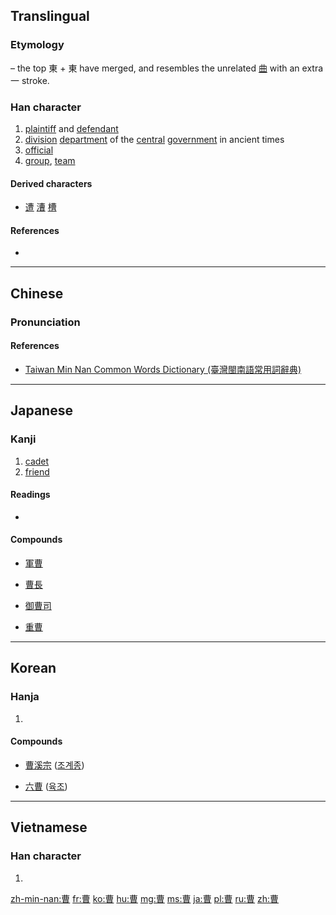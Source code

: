{{also|曺}}
==Translingual==

===Etymology===
{{Han compound|東|東|曰}} – the top 東 + 東 have merged, and resembles the unrelated [[曲]] with an extra 一 stroke.

===Han character===
{{Han char|rn=73|rad=曰|as=07|sn=11|four=5560<sub>6</sub>|canj=廿田日 (TWA)}}

# [[plaintiff]] and [[defendant]]
# [[division]] [[department]] of the [[central]] [[government]] in ancient times
# [[official]]
# [[group]], [[team]]

====Derived characters====
* [[遭]] [[漕]] [[槽]]

====References====
* {{Han ref|kx=0502.130|dkj=14297|dj=0876.030|hdz=21511.060|uh=66F9|ud=26361|bh=B1E4|bd=45540}}

----

==Chinese==
{{zh-hanzi-box|[[曹]]}}

===Pronunciation===
{{zh-pron
|m=cáo
|c=cou4
|h=
|mn=chô
|w=
|mc=y
|oc=y
|ma=|ma2=
|cat=n
}}

====References====
* [http://twblg.dict.edu.tw/holodict_new/result_detail.jsp?n_no=41170&curpage=1&sample=%E6%9B%B9&radiobutton=1&querytarget=1&limit=20&pagenum=1&rowcount=2 Taiwan Min Nan Common Words Dictionary (臺灣閩南語常用詞辭典)]

----

==Japanese==

===Kanji===
{{ja-kanji|grade=c|rs=曰07}}

# [[cadet]]
# [[friend]]

====Readings====
* {{ja-readings|on=[[そう]] (sō)|kun=[[つかさ]] (tsukasa), [[ともがら]] (tomogara), [[へや]] (heya)}}

====Compounds====
{{top4}}
* [[軍曹]]
{{mid4}}
* [[曹長]]
{{mid4}}
* [[御曹司]]
{{mid4}}
* [[重曹]]
{{bottom}}

----

==Korean==

===Hanja===
{{ko-hanja|hangeul=조|eumhun=|rv=jo|mr=cho|y=co}}

# {{defn|lang=ko|sort=曰07}}

====Compounds====
{{top4}}
* [[曹溪宗]] ([[조계종]])
{{mid4}}
* [[六曹]] ([[육조]])
{{mid4}}
{{bottom}}

----

==Vietnamese==

===Han character===
{{vi-hantu|[[tào]]|rs=曰07}}

# {{defn|lang=vi|sort=曰07}}

[[zh-min-nan:曹]]
[[fr:曹]]
[[ko:曹]]
[[hu:曹]]
[[mg:曹]]
[[ms:曹]]
[[ja:曹]]
[[pl:曹]]
[[ru:曹]]
[[zh:曹]]